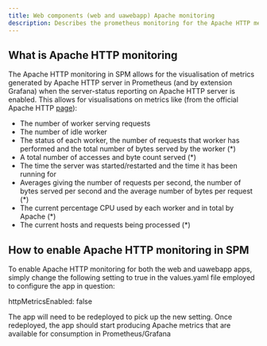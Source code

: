 ```yaml
---
title: Web components (web and uawebapp) Apache monitoring
description: Describes the prometheus monitoring for the Apache HTTP metrics generated by web and uawebpp apps
---
```


## What is Apache HTTP monitoring

The Apache HTTP monitoring in SPM allows for the visualisation of metrics generated by Apache HTTP server in Prometheus (and by extension Grafana) when the server-status reporting on Apache
HTTP server is enabled. This allows for visualisations on metrics like (from the official Apache HTTP [page](https://httpd.apache.org/docs/2.0/mod/mod_status.html)):

* The number of worker serving requests
* The number of idle worker
* The status of each worker, the number of requests that worker has performed and the total number of bytes served by the worker (*)
* A total number of accesses and byte count served (*)
* The time the server was started/restarted and the time it has been running for
* Averages giving the number of requests per second, the number of bytes served per second and the average number of bytes per request (*)
* The current percentage CPU used by each worker and in total by Apache (*)
* The current hosts and requests being processed (*)

## How to enable Apache HTTP monitoring in SPM

To enable Apache HTTP monitoring for both the web and uawebapp apps, simply change the following setting to true in the values.yaml file employed to configure the app
in question:

httpMetricsEnabled: false

The app will need to be redeployed to pick up the new setting. Once redeployed, the app should start producing Apache metrics that are available for consumption in
Prometheus/Grafana
